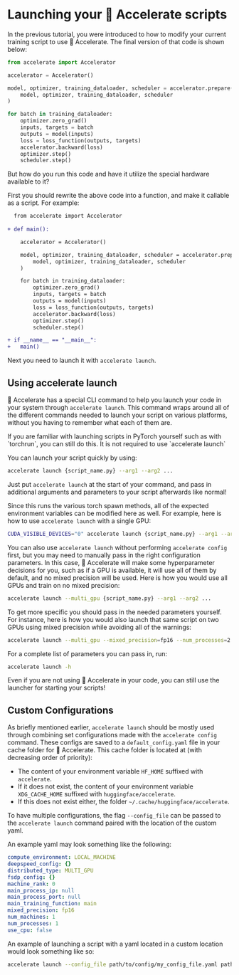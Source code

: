 <!--Copyright 2022 The HuggingFace Team. All rights reserved.

Licensed under the Apache License, Version 2.0 (the "License"); you may not use this file except in compliance with
the License. You may obtain a copy of the License at

http://www.apache.org/licenses/LICENSE-2.0

Unless required by applicable law or agreed to in writing, software distributed under the License is distributed on
an "AS IS" BASIS, WITHOUT WARRANTIES OR CONDITIONS OF ANY KIND, either express or implied. See the License for the
specific language governing permissions and limitations under the License.
-->

# Launching your 🤗 Accelerate scripts

In the previous tutorial, you were introduced to how to modify your current training script to use 🤗 Accelerate.
The final version of that code is shown below:

```python
from accelerate import Accelerator

accelerator = Accelerator()

model, optimizer, training_dataloader, scheduler = accelerator.prepare(
    model, optimizer, training_dataloader, scheduler
)

for batch in training_dataloader:
    optimizer.zero_grad()
    inputs, targets = batch
    outputs = model(inputs)
    loss = loss_function(outputs, targets)
    accelerator.backward(loss)
    optimizer.step()
    scheduler.step()
```

But how do you run this code and have it utilize the special hardware available to it?

First you should rewrite the above code into a function, and make it callable as a script. For example:

```diff
  from accelerate import Accelerator
  
+ def main():

    accelerator = Accelerator()

    model, optimizer, training_dataloader, scheduler = accelerator.prepare(
        model, optimizer, training_dataloader, scheduler
    )

    for batch in training_dataloader:
        optimizer.zero_grad()
        inputs, targets = batch
        outputs = model(inputs)
        loss = loss_function(outputs, targets)
        accelerator.backward(loss)
        optimizer.step()
        scheduler.step()

+ if __name__ == "__main__":
+   main()
```

Next you need to launch it with `accelerate launch`. 

## Using accelerate launch

🤗 Accelerate has a special CLI command to help you launch your code in your system through `accelerate launch`.
This command wraps around all of the different commands needed to launch your script on various platforms, without you
having to remember what each of them are.

<Tip>
If you are familiar with launching scripts in PyTorch yourself such as with `torchrun`, you can still do this. It is not required to use `accelerate launch`
</Tip>

You can launch your script quickly by using:
```bash
accelerate launch {script_name.py} --arg1 --arg2 ...
```

Just put `accelerate launch` at the start of your command, and pass in additional arguments and parameters to your script afterwards like normal!

Since this runs the various torch spawn methods, all of the expected environment variables can be modified here as well.
For example, here is how to use `accelerate launch` with a single GPU:
```bash
CUDA_VISIBLE_DEVICES="0" accelerate launch {script_name.py} --arg1 --arg2 ...
```

You can also use `accelerate launch` without performing `accelerate config` first, but you may need to manually pass in the right configuration parameters.
In this case, 🤗 Accelerate will make some hyperparameter decisions for you, such as if a GPU is available, it will use all of them by default, and no mixed precision will be used. 
Here is how you would use all GPUs and train on no mixed precision:
```bash
accelerate launch --multi_gpu {script_name.py} --arg1 --arg2 ...
```
To get more specific you should pass in the needed parameters yourself. For instance, here is how you 
would also launch that same script on two GPUs using mixed precision while avoiding all of the warnings: 
```bash
accelerate launch --multi_gpu --mixed_precision=fp16 --num_processes=2 {script_name.py} --arg1 --arg2 ...
```

For a complete list of parameters you can pass in, run:
```bash
accelerate launch -h
```

<Tip>
Even if you are not using 🤗 Accelerate in your code, you can still use the launcher for starting your scripts!
</Tip>

## Custom Configurations

As briefly mentioned earlier, `accelerate launch` should be mostly used through combining set configurations 
made with the `accelerate config` command. These configs are saved to a `default_config.yaml` file in your cache folder for 🤗 Accelerate. 
This cache folder is located at (with decreasing order of priority):

- The content of your environment variable `HF_HOME` suffixed with `accelerate`.
- If it does not exist, the content of your environment variable `XDG_CACHE_HOME` suffixed with
  `huggingface/accelerate`.
- If this does not exist either, the folder `~/.cache/huggingface/accelerate`.

To have multiple configurations, the flag `--config_file` can be passed to the `accelerate launch` command paired 
with the location of the custom yaml. 

An example yaml may look something like the following:
```yaml
compute_environment: LOCAL_MACHINE
deepspeed_config: {}
distributed_type: MULTI_GPU
fsdp_config: {}
machine_rank: 0
main_process_ip: null
main_process_port: null
main_training_function: main
mixed_precision: fp16
num_machines: 1
num_processes: 1
use_cpu: false
```

An example of launching a script with a yaml located in a custom location would look something like so:
```bash
accelerate launch --config_file path/to/config/my_config_file.yaml path_to_script.py --args_for_the_script
```
